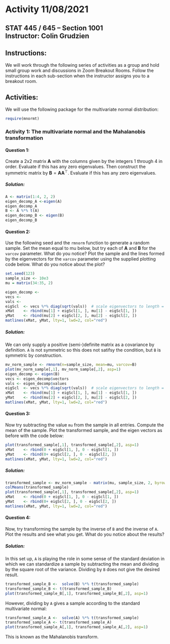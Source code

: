 # Activity 11/08/2021

## STAT 445 / 645 -- Section 1001 <br> Instructor: Colin Grudzien<br>

## Instructions:
We will work through the following series of activities as a group and hold small group work and discussions in Zoom Breakout Rooms.  Follow the instructions in each sub-section when the instructor assigns you to a breakout room.

## Activities:

We will use the following package for the multivariate normal distribution:
```r
require(mnormt)
```

### Activity 1: The multivariate normal and the Mahalanobis transformation

#### Question 1:
Create a 2x2 matrix $\mathbf{A}$ with the columns given by the integers 1 through 4 in order.  Evaluate if this has any zero eigenvalues.  Then construct the symmetric matrix by $\mathbf{B} =\mathbf{A}\mathbf{A}^\top$.  Evaluate if this has any zero eigenvalues.

##### Solution:

```r
A <- matrix(1:4, 2, 2)
eigen_decomp_A <-eigen(A)
eigen_decomp_A
B <- A %*% t(A)
eigen_decomp_B <- eigen(B)
eigen_decomp_B
```

#### Question 2:

Use the following seed and the `rmnorm` function to generate a random sample.   Set the mean equal to mu below, but try each of $\mathbf{A}$ and $\mathbf{B}$ for the `varcov` parameter.  What do you notice?  Plot the sample and the lines formed by the eigenvectors for the `varcov` parameter using the supplied plotting code below. What do you notice about the plot?
```r
set.seed(123)
sample_size <- 10e3
mu = matrix(34:35, 2)
```

```r
eigen_decomp <-
vecs <- 
vals <- 
eigScl  <- vecs %*% diag(sqrt(vals))  # scale eigenvectors to length = square-root of eigenvalue
xMat    <- rbind(mu[1] + eigScl[1, ], mu[1] - eigScl[1, ])
yMat    <- rbind(mu[2] + eigScl[2, ], mu[2] - eigScl[2, ])
matlines(xMat, yMat, lty=1, lwd=2, col="red")
```

##### Solution:
We can only supply a positive (semi-)definite matrix as a covariance by definition. `A` is not symmetric so this does not satifsy the condition, but `B` is symmetric by construction.

```r
mv_norm_sample <- rmnorm(n=sample_size, mean=mu, varcov=B)
plot(mv_norm_sample[,1], mv_norm_sample[,2], asp=1)
eigen_decomp <- eigen(B)
vecs <- eigen_decomp$vectors
vals <- eigen_decomp$values
eigScl  <- vecs %*% diag(sqrt(vals))  # scale eigenvectors to length = square-root of eigenvalue
xMat    <- rbind(mu[1] + eigScl[1, ], mu[1] - eigScl[1, ])
yMat    <- rbind(mu[2] + eigScl[2, ], mu[2] - eigScl[2, ])
matlines(xMat, yMat, lty=1, lwd=2, col="red")
```


#### Question 3:
Now try subtracting the value `mu` from the sample in all entries.  Compute the mean of the sample.  Plot the transformed sample, and the eigen vectors as before with the code below:

```r

plot(transformed_sample[,1], transformed_sample[,2], asp=1)
xMat    <- rbind(0 + eigScl[1, ], 0 - eigScl[1, ])
yMat    <- rbind(0+ eigScl[2, ], 0 - eigScl[2, ])
matlines(xMat, yMat, lty=1, lwd=2, col="red")
```

##### Solution:

```r
transformed_sample <- mv_norm_sample - matrix(mu, sample_size, 2, byrow=TRUE)
colMeans(transformed_sample)
plot(transformed_sample[,1], transformed_sample[,2], asp=1)
xMat    <- rbind(0 + eigScl[1, ], 0 - eigScl[1, ])
yMat    <- rbind(0+ eigScl[2, ], 0 - eigScl[2, ])
matlines(xMat, yMat, lty=1, lwd=2, col="red")
```


#### Question 4:
Now, try transforming the sample by the inverse of `B` and the inverse of `A`.  Plot the results and see what you get.  What do you notice about the results?


##### Solution:

In this set up, `A` is playing the role in some sense of the standard deviation in which we can standardize a sample by subtracting the mean and dividing by the square root of the variance.  Dividing by `B` does not give the desired result.

```r
transformed_sample_B <-  solve(B) %*% t(transformed_sample)
transformed_sample_B <- t(transformed_sample_B)
plot(transformed_sample_B[,1], transformed_sample_B[,2], asp=1)
```

However, dividing by `A` gives a sample according to the standard multivariate normal:

```r
transformed_sample_A <-  solve(A) %*% t(transformed_sample)
transformed_sample_A <- t(transformed_sample_A)
plot(transformed_sample_A[,1], transformed_sample_A[,2], asp=1)
```

This is known as the Mahalanobis transform.